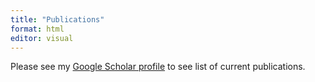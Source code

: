 ```yaml
---
title: "Publications"
format: html
editor: visual
---
```


Please see my [Google Scholar profile](https://scholar.google.com/citations?user=hyv_NAUAAAAJ&hl=en) to see list of current publications.  